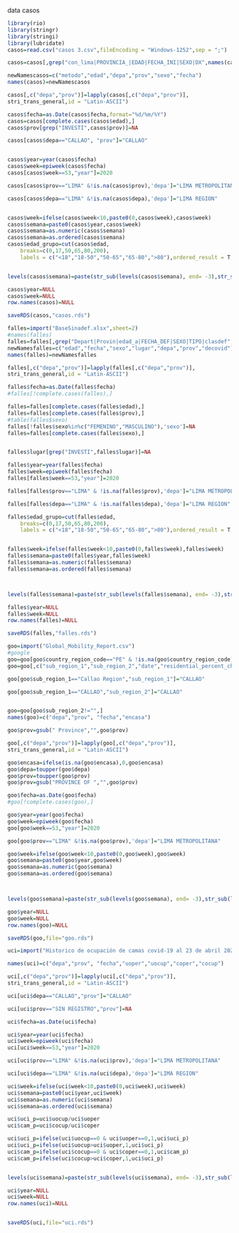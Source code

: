 data casos

```r
library(rio)
library(stringr)
library(stringi)
library(lubridate)
casos=read.csv("casos 3.csv",fileEncoding = "Windows-1252",sep = ";")

casos=casos[,grep("con_lima|PROVINCIA_|EDAD|FECHA_INI|SEXO|DX",names(casos))]

newNamescasos=c("metodo","edad","depa","prov","sexo","fecha")
names(casos)=newNamescasos

casos[,c("depa","prov")]=lapply(casos[,c("depa","prov")],
stri_trans_general,id = "Latin-ASCII")

casos$fecha=as.Date(casos$fecha,format="%d/%m/%Y")
casos=casos[complete.cases(casos$edad),]
casos$prov[grep("INVESTI",casos$prov)]=NA

casos[casos$depa=="CALLAO", "prov"]="CALLAO"


casos$year=year(casos$fecha)
casos$week=epiweek(casos$fecha)
casos[casos$week==53,"year"]=2020

casos[casos$prov=="LIMA" &!is.na(casos$prov),'depa']="LIMA METROPOLITANA"

casos[casos$depa=="LIMA" &!is.na(casos$depa),'depa']="LIMA REGION"


casos$week=ifelse(casos$week<10,paste0(0,casos$week),casos$week)
casos$semana=paste0(casos$year,casos$week)
casos$semana=as.numeric(casos$semana)
casos$semana=as.ordered(casos$semana)
casos$edad_grupo=cut(casos$edad,
    breaks=c(0,17,50,65,80,200),
    labels = c("<18","18-50","50-65","65-80",">80"),ordered_result = T,include.lowest = T)


levels(casos$semana)=paste(str_sub(levels(casos$semana), end= -3),str_sub(levels(casos$semana), start= -2),sep="-")

casos$year=NULL
casos$week=NULL
row.names(casos)=NULL

saveRDS(casos,"casos.rds")

```

```r
falles=import("BaseSinadef.xlsx",sheet=2)
#names(falles)
falles=falles[,grep("Depart|Provin|edad_a|FECHA_DEF|SEXO|TIPO|clasdef",names(falles))]
newNamesfalles=c("edad","fecha","sexo","lugar","depa","prov","decovid")
names(falles)=newNamesfalles

falles[,c("depa","prov")]=lapply(falles[,c("depa","prov")],
stri_trans_general,id = "Latin-ASCII")

falles$fecha=as.Date(falles$fecha)
#falles[!complete.cases(falles),]

falles=falles[complete.cases(falles$edad),]
falles=falles[complete.cases(falles$prov),]
#table(falles$sexo)
falles[!falles$sexo%in%c("FEMENINO","MASCULINO"),'sexo']=NA
falles=falles[complete.cases(falles$sexo),]


falles$lugar[grep("INVESTI",falles$lugar)]=NA

falles$year=year(falles$fecha)
falles$week=epiweek(falles$fecha)
falles[falles$week==53,"year"]=2020

falles[falles$prov=="LIMA" & !is.na(falles$prov),'depa']="LIMA METROPOLITANA"

falles[falles$depa=="LIMA" & !is.na(falles$depa),'depa']="LIMA REGION"

falles$edad_grupo=cut(falles$edad,
    breaks=c(0,17,50,65,80,200),
    labels = c("<18","18-50","50-65","65-80",">80"),ordered_result = T,include.lowest = T)


falles$week=ifelse(falles$week<10,paste0(0,falles$week),falles$week)
falles$semana=paste0(falles$year,falles$week)
falles$semana=as.numeric(falles$semana)
falles$semana=as.ordered(falles$semana)



levels(falles$semana)=paste(str_sub(levels(falles$semana), end= -3),str_sub(levels(falles$semana), start= -2),sep="-")

falles$year=NULL
falles$week=NULL
row.names(falles)=NULL

saveRDS(falles,"falles.rds")
```

```r
goo=import("Global_Mobility_Report.csv")
#google
goo=goo[goo$country_region_code=="PE" & !is.na(goo$country_region_code),]
goo=goo[,c("sub_region_1","sub_region_2","date","residential_percent_change_from_baseline")]

goo[goo$sub_region_1=="Callao Region","sub_region_1"]="CALLAO"

goo[goo$sub_region_1=="CALLAO","sub_region_2"]="CALLAO"


goo=goo[goo$sub_region_2!="",]
names(goo)=c("depa","prov", "fecha","encasa")

goo$prov=gsub(" Province","",goo$prov)

goo[,c("depa","prov")]=lapply(goo[,c("depa","prov")],
stri_trans_general,id = "Latin-ASCII")

goo$encasa=ifelse(is.na(goo$encasa),0,goo$encasa)
goo$depa=toupper(goo$depa)
goo$prov=toupper(goo$prov)
goo$prov=gsub("PROVINCE OF ","",goo$prov)

goo$fecha=as.Date(goo$fecha)
#goo[!complete.cases(goo),]

goo$year=year(goo$fecha)
goo$week=epiweek(goo$fecha)
goo[goo$week==53,"year"]=2020

goo[goo$prov=="LIMA" &!is.na(goo$prov),'depa']="LIMA METROPOLITANA"

goo$week=ifelse(goo$week<10,paste0(0,goo$week),goo$week)
goo$semana=paste0(goo$year,goo$week)
goo$semana=as.numeric(goo$semana)
goo$semana=as.ordered(goo$semana)



levels(goo$semana)=paste(str_sub(levels(goo$semana), end= -3),str_sub(levels(goo$semana), start= -2),sep="-")

goo$year=NULL
goo$week=NULL
row.names(goo)=NULL

saveRDS(goo,file="goo.rds")

```

```r
uci=import("Historico de ocupación de camas covid-19 al 23 de abril 2021.xlsx")

names(uci)=c("depa","prov", "fecha","uoper","uocup","coper","cocup")

uci[,c("depa","prov")]=lapply(uci[,c("depa","prov")],
stri_trans_general,id = "Latin-ASCII")

uci[uci$depa=="CALLAO","prov"]="CALLAO"

uci[uci$prov=="SIN REGISTRO","prov"]=NA

uci$fecha=as.Date(uci$fecha)

uci$year=year(uci$fecha)
uci$week=epiweek(uci$fecha)
uci[uci$week==53,"year"]=2020

uci[uci$prov=="LIMA" &!is.na(uci$prov),'depa']="LIMA METROPOLITANA"

uci[uci$depa=="LIMA" &!is.na(uci$depa),'depa']="LIMA REGION"

uci$week=ifelse(uci$week<10,paste0(0,uci$week),uci$week)
uci$semana=paste0(uci$year,uci$week)
uci$semana=as.numeric(uci$semana)
uci$semana=as.ordered(uci$semana)

uci$uci_p=uci$uocup/uci$uoper
uci$cam_p=uci$cocup/uci$coper

uci$uci_p=ifelse(uci$uocup==0 & uci$uoper==0,1,uci$uci_p)
uci$uci_p=ifelse(uci$uocup>uci$uoper,1,uci$uci_p)
uci$cam_p=ifelse(uci$cocup==0 & uci$coper==0,1,uci$cam_p)
uci$cam_p=ifelse(uci$cocup>uci$coper,1,uci$uci_p)


levels(uci$semana)=paste(str_sub(levels(uci$semana), end= -3),str_sub(levels(uci$semana), start= -2),sep="-")

uci$year=NULL
uci$week=NULL
row.names(uci)=NULL


saveRDS(uci,file="uci.rds")
```


